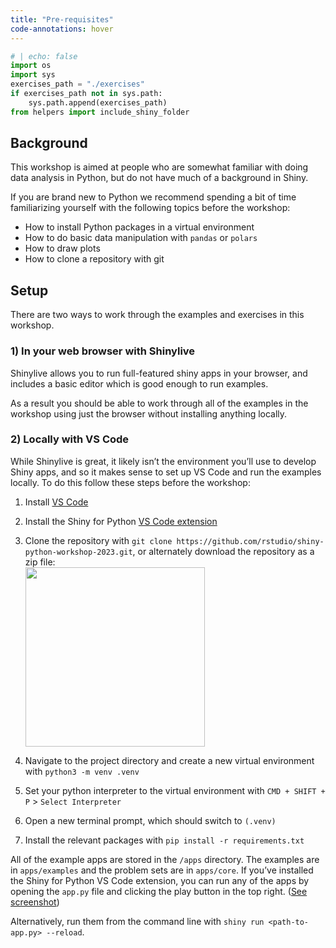 ```yaml
---
title: "Pre-requisites"
code-annotations: hover
---
```


```python
# | echo: false
import os
import sys
exercises_path = "./exercises"
if exercises_path not in sys.path:
    sys.path.append(exercises_path)
from helpers import include_shiny_folder
```


## Background

This workshop is aimed at people who are somewhat familiar with doing data analysis in Python, but do not have much of a background in Shiny. 

If you are brand new to Python we recommend spending a bit of time familiarizing yourself with the following topics before the workshop: 

- How to install Python packages in a virtual environment 
- How to do basic data manipulation with `pandas` or `polars`
- How to draw plots 
- How to clone a repository with git

## Setup

There are two ways to work through the examples and exercises in this workshop.

### 1) In your web browser with Shinylive

Shinylive allows you to run full-featured shiny apps in your browser, and includes a basic editor which is good enough to run examples. 

As a result you should be able to work through all of the examples in the workshop using just the browser without installing anything locally.

### 2) Locally with VS Code

While Shinylive is great, it likely isn't the environment you'll use to develop Shiny apps, and so it makes sense to set up VS Code and run the examples locally. To do this follow these steps before the workshop:

1)  Install [VS Code](https://code.visualstudio.com/)

2)  Install the Shiny for Python [VS Code extension](https://marketplace.visualstudio.com/items?itemName=posit.shiny-python)

3)  Clone the repository with `git clone https://github.com/rstudio/shiny-python-workshop-2023.git`, or alternately download the repository as a zip file: \
    ![](../images/git-download-button.png){width="287"}

4)  Navigate to the project directory and create a new virtual environment with `python3 -m venv .venv`

5)  Set your python interpreter to the virtual environment with `CMD + SHIFT + P` \> `Select Interpreter`

6)  Open a new terminal prompt, which should switch to `(.venv)`

7)  Install the relevant packages with `pip install -r requirements.txt`

All of the example apps are stored in the `/apps` directory. 
The examples are in `apps/examples` and the problem sets are in `apps/core`. 
If you've installed the Shiny for Python VS Code extension, you can run any of the apps by opening the `app.py` file and clicking the play button in the top right. ([See screenshot](https://camo.githubusercontent.com/5d947e6dff7d74fd1cf221e79583105c42e4986ae673ce79733ce5edbfdcdda5/68747470733a2f2f7368696e792e7273747564696f2e636f6d2f70792f646f63732f6173736574732f7673636f64652e706e67))

Alternatively, run them from the command line with `shiny run <path-to-app.py> --reload`.